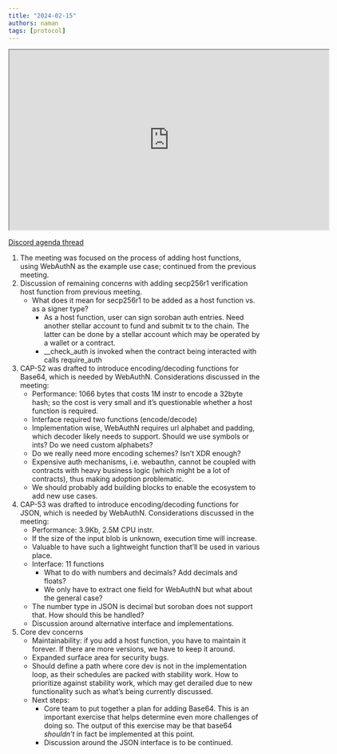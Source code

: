 ```yaml
---
title: "2024-02-15"
authors: naman
tags: [protocol]
---
```


<iframe
  src="https://drive.google.com/file/d/1oBuYg_LvGRGnKpjezok6PQGVN8ZpqVvy/preview"
  width="640"
  height="360"
  allow="autoplay"
></iframe>

[Discord agenda thread](https://discord.com/channels/897514728459468821/1207385360116490360)

1. The meeting was focused on the process of adding host functions, using WebAuthN as the example use case; continued from the previous meeting.
2. Discussion of remaining concerns with adding secp256r1 verification host function from previous meeting.
   - What does it mean for secp256r1 to be added as a host function vs. as a signer type?
     - As a host function, user can sign soroban auth entries. Need another stellar account to fund and submit tx to the chain. The latter can be done by a stellar account which may be operated by a wallet or a contract.
     - \_\_check_auth is invoked when the contract being interacted with calls require_auth
3. CAP-52 was drafted to introduce encoding/decoding functions for Base64, which is needed by WebAuthN. Considerations discussed in the meeting:
   - Performance: 1066 bytes that costs 1M instr to encode a 32byte hash; so the cost is very small and it’s questionable whether a host function is required.
   - Interface required two functions (encode/decode)
   - Implementation wise, WebAuthN requires url alphabet and padding, which decoder likely needs to support. Should we use symbols or ints? Do we need custom alphabets?
   - Do we really need more encoding schemes? Isn’t XDR enough?
   - Expensive auth mechanisms, i.e. webauthn, cannot be coupled with contracts with heavy business logic (which might be a lot of contracts), thus making adoption problematic.
   - We should probably add building blocks to enable the ecosystem to add new use cases.
4. CAP-53 was drafted to introduce encoding/decoding functions for JSON, which is needed by WebAuthN. Considerations discussed in the meeting:
   - Performance: 3.9Kb, 2.5M CPU instr.
   - If the size of the input blob is unknown, execution time will increase.
   - Valuable to have such a lightweight function that’ll be used in various place.
   - Interface: 11 functions
     - What to do with numbers and decimals? Add decimals and floats?
     - We only have to extract one field for WebAuthN but what about the general case?
   - The number type in JSON is decimal but soroban does not support that. How should this be handled?
   - Discussion around alternative interface and implementations.
5. Core dev concerns
   - Maintainability: if you add a host function, you have to maintain it forever. If there are more versions, we have to keep it around.
   - Expanded surface area for security bugs.
   - Should define a path where core dev is not in the implementation loop, as their schedules are packed with stability work. How to prioritize against stability work, which may get derailed due to new functionality such as what’s being currently discussed.
   - Next steps:
     - Core team to put together a plan for adding Base64. This is an important exercise that helps determine even more challenges of doing so. The output of this exercise may be that base64 _shouldn’t_ in fact be implemented at this point.
     - Discussion around the JSON interface is to be continued.
